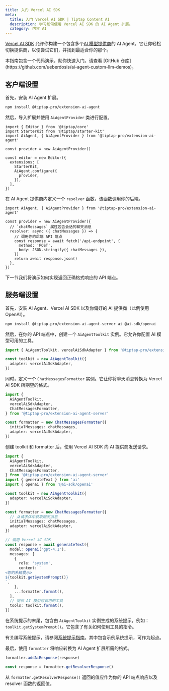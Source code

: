 ```yaml
---
title: 入门 Vercel AI SDK
meta:
  title: 入门 Vercel AI SDK | Tiptap Content AI
  description: 学习如何使用 Vercel AI SDK 的 AI Agent 扩展。
  category: 内容 AI
---
```



[Vercel AI SDK](https://ai-sdk.dev) 允许你构建一个包含多个[AI 模型提供商](https://ai-sdk.dev/providers/ai-sdk-providers)的 AI Agent。它让你轻松切换提供商，以便尝试它们，并找到最适合你的那个。

<Callout title="提供代码演示" variant="info">
  本指南包含一个代码演示，助你快速入门。请查看 [GitHub
  仓库](https://github.com/ueberdosis/ai-agent-custom-llm-demos)。
</Callout>

## 客户端设置

首先，安装 AI Agent 扩展。

```bash
npm install @tiptap-pro/extension-ai-agent
```

然后，导入扩展并使用 `AiAgentProvider` 类进行配置。

```tsx
import { Editor } from '@tiptap/core'
import StarterKit from '@tiptap/starter-kit'
import AiAgent, { AiAgentProvider } from '@tiptap-pro/extension-ai-agent'

const provider = new AiAgentProvider()

const editor = new Editor({
  extensions: [
    StarterKit,
    AiAgent.configure({
      provider,
    }),
  ],
})
```

在 AI Agent 提供商内定义一个 `resolver` 函数，该函数调用你的后端。

```tsx
import AiAgent, { AiAgentProvider } from '@tiptap-pro/extension-ai-agent'

const provider = new AiAgentProvider({
  // `chatMessages` 属性包含会话的聊天消息
  resolver: async ({ chatMessages }) => {
    // 调用你的后端 API 端点
    const response = await fetch('/api-endpoint', {
      method: 'POST',
      body: JSON.stringify({ chatMessages }),
    })
    return await response.json()
  },
})
```

下一节我们将演示如何实现返回正确格式响应的 API 端点。

## 服务端设置

首先，安装 AI Agent、Vercel AI SDK 以及你偏好的 AI 提供商（此例使用 OpenAI）。

```bash
npm install @tiptap-pro/extension-ai-agent-server ai @ai-sdk/openai
```

然后，在你的 API 端点中，创建一个 `AiAgentToolkit` 实例。它允许你配置 AI 模型可用的工具。

```ts
import { AiAgentToolkit, vercelAiSdkAdapter } from '@tiptap-pro/extension-ai-agent-server'

const toolkit = new AiAgentToolkit({
  adapter: vercelAiSdkAdapter,
})
```

同时，定义一个 `ChatMessagesFormatter` 实例。它让你将聊天消息转换为 Vercel AI SDK 所期望的格式。

```ts
import {
  AiAgentToolkit,
  vercelAiSdkAdapter,
  ChatMessagesFormatter,
} from '@tiptap-pro/extension-ai-agent-server'

const formatter = new ChatMessagesFormatter({
  initialMessages: chatMessages,
  adapter: vercelAiSdkAdapter,
})
```

创建 toolkit 和 formatter 后，使用 Vercel AI SDK 向 AI 提供商发送请求。

```ts
import {
  AiAgentToolkit,
  vercelAiSdkAdapter,
  ChatMessagesFormatter,
} from '@tiptap-pro/extension-ai-agent-server'
import { generateText } from 'ai'
import { openai } from '@ai-sdk/openai'

const toolkit = new AiAgentToolkit({
  adapter: vercelAiSdkAdapter,
})

const formatter = new ChatMessagesFormatter({
  // 从请求体中获取聊天消息
  initialMessages: chatMessages,
  adapter: vercelAiSdkAdapter,
})

// 调用 Vercel AI SDK
const response = await generateText({
  model: openai('gpt-4.1'),
  messages: [
    {
      role: 'system',
      content: `
<你的系统提示>
${toolkit.getSystemPrompt()}
`,
    },
    ...formatter.format(),
  ],
  // 提供 AI 模型可调用的工具
  tools: toolkit.format(),
})
```

在系统提示的末尾，包含由 `AiAgentToolkit` 实例生成的系统提示，例如：`toolkit.getSystemPrompt()`。它包含了有关如何使用工具的指令。

有关编写系统提示，请参阅[系统提示指南](/content-ai/capabilities/agent/configure/system-prompt)。其中包含示例系统提示，可作为起点。

最后，使用 `formatter` 将响应转换为 AI Agent 扩展所需的格式。

```ts
formatter.addAiResponse(response)

const response = formatter.getResolverResponse()
```

从 `formatter.getResolverResponse()` 返回的值应作为你的 API 端点响应以及 resolver 函数的返回值。